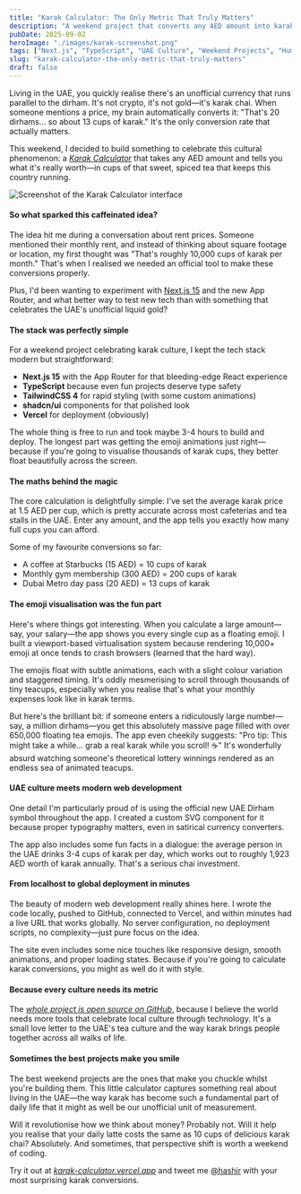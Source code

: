 ```yaml
---
title: "Karak Calculator: The Only Metric That Truly Matters"
description: "A weekend project that converts any AED amount into karak chai cups - because that's how we really measure value in the UAE."
pubDate: 2025-09-02
heroImage: "./images/karak-screenshot.png"
tags: ["Next.js", "TypeScript", "UAE Culture", "Weekend Projects", "Humour"]
slug: "karak-calculator-the-only-metric-that-truly-matters"
draft: false
---
```


Living in the UAE, you quickly realise there's an unofficial currency that runs parallel to the dirham. It's not crypto, it's not gold—it's karak chai. When someone mentions a price, my brain automatically converts it: "That's 20 dirhams... so about 13 cups of karak." It's the only conversion rate that actually matters.

This weekend, I decided to build something to celebrate this cultural phenomenon: a [_Karak Calculator_](https://karak-calculator.vercel.app/) that takes any AED amount and tells you what it's really worth—in cups of that sweet, spiced tea that keeps this country running.

![Screenshot of the Karak Calculator interface](./images/karak-screenshot.png)

#### So what sparked this caffeinated idea?

The idea hit me during a conversation about rent prices. Someone mentioned their monthly rent, and instead of thinking about square footage or location, my first thought was "That's roughly 10,000 cups of karak per month." That's when I realised we needed an official tool to make these conversions properly.

Plus, I'd been wanting to experiment with [Next.js 15](https://nextjs.org/) and the new App Router, and what better way to test new tech than with something that celebrates the UAE's unofficial liquid gold?

#### The stack was perfectly simple

For a weekend project celebrating karak culture, I kept the tech stack modern but straightforward:

- **Next.js 15** with the App Router for that bleeding-edge React experience
- **TypeScript** because even fun projects deserve type safety
- **TailwindCSS 4** for rapid styling (with some custom animations)
- **shadcn/ui** components for that polished look
- **Vercel** for deployment (obviously)

The whole thing is free to run and took maybe 3-4 hours to build and deploy. The longest part was getting the emoji animations just right—because if you're going to visualise thousands of karak cups, they better float beautifully across the screen.

#### The maths behind the magic

The core calculation is delightfully simple: I've set the average karak price at 1.5 AED per cup, which is pretty accurate across most cafeterias and tea stalls in the UAE. Enter any amount, and the app tells you exactly how many full cups you can afford.

Some of my favourite conversions so far:

- A coffee at Starbucks (15 AED) = 10 cups of karak
- Monthly gym membership (300 AED) = 200 cups of karak
- Dubai Metro day pass (20 AED) = 13 cups of karak

#### The emoji visualisation was the fun part

Here's where things got interesting. When you calculate a large amount—say, your salary—the app shows you every single cup as a floating emoji. I built a viewport-based virtualisation system because rendering 10,000+ emoji at once tends to crash browsers (learned that the hard way).

The emojis float with subtle animations, each with a slight colour variation and staggered timing. It's oddly mesmerising to scroll through thousands of tiny teacups, especially when you realise that's what your monthly expenses look like in karak terms.

But here's the brilliant bit: if someone enters a ridiculously large number—say, a million dirhams—you get this absolutely massive page filled with over 650,000 floating tea emojis. The app even cheekily suggests: "Pro tip: This might take a while... grab a real karak while you scroll! ☕" It's wonderfully absurd watching someone's theoretical lottery winnings rendered as an endless sea of animated teacups.

#### UAE culture meets modern web development

One detail I'm particularly proud of is using the official new UAE Dirham symbol throughout the app. I created a custom SVG component for it because proper typography matters, even in satirical currency converters.

The app also includes some fun facts in a dialogue: the average person in the UAE drinks 3-4 cups of karak per day, which works out to roughly 1,923 AED worth of karak annually. That's a serious chai investment.

#### From localhost to global deployment in minutes

The beauty of modern web development really shines here. I wrote the code locally, pushed to GitHub, connected to Vercel, and within minutes had a live URL that works globally. No server configuration, no deployment scripts, no complexity—just pure focus on the idea.

The site even includes some nice touches like responsive design, smooth animations, and proper loading states. Because if you're going to calculate karak conversions, you might as well do it with style.

#### Because every culture needs its metric

The [_whole project is open source on GitHub_](https://github.com/hashmil/karak), because I believe the world needs more tools that celebrate local culture through technology. It's a small love letter to the UAE's tea culture and the way karak brings people together across all walks of life.

#### Sometimes the best projects make you smile

The best weekend projects are the ones that make you chuckle whilst you're building them. This little calculator captures something real about living in the UAE—the way karak has become such a fundamental part of daily life that it might as well be our unofficial unit of measurement.

Will it revolutionise how we think about money? Probably not. Will it help you realise that your daily latte costs the same as 10 cups of delicious karak chai? Absolutely. And sometimes, that perspective shift is worth a weekend of coding.

Try it out at [_karak-calculator.vercel.app_](https://karak-calculator.vercel.app/) and tweet me [@hashir](https://x.com/hashir) with your most surprising karak conversions.
